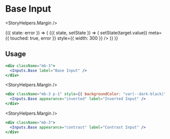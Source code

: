 

<Meta title="Components|Inputs|Base" />

# Base Input

<StoryHelpers.Margin />

<Story name="Base">
  <StoryHelpers.StateCtrl label="Error State">
    {({ state: error }) => (
      <StoryHelpers.StateContainer defaultState="">
        {({ state, setState }) => (
          <Inputs.Base
            label="Base Input"
            value={state}
            onChange={({ target }) => setState(target.value)}
            meta={{ touched: true, error }}
            style={{ width: 300 }}
          />
        )}
      </StoryHelpers.StateContainer>
    )}
  </StoryHelpers.StateCtrl>
</Story>

## Usage

```jsx
<div className="mb-3">
  <Inputs.Base label="Base Input" />
</div>
```

<StoryHelpers.Margin />

```jsx
<div className="mb-3 p-1" style={{ backgroundColor: "var(--dark-black)" }}>
  <Inputs.Base appearance="inverted" label="Inverted Input" />
</div>
```

<StoryHelpers.Margin />

```jsx
<div className="mb-3">
  <Inputs.Base appearance="contrast" label="Contrast Input" />
</div>
```

<Props of={Inputs.Base} />

